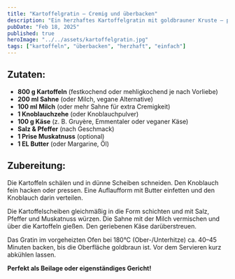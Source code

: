 ```yaml
---
title: "Kartoffelgratin – Cremig und überbacken"
description: "Ein herzhaftes Kartoffelgratin mit goldbrauner Kruste – perfekt als Beilage oder Hauptgericht."
pubDate: "Feb 18, 2025"
published: true
heroImage: "../../assets/kartoffelgratin.jpg"
tags: ["kartoffeln", "überbacken", "herzhaft", "einfach"]
---
```


## Zutaten:
- **800 g Kartoffeln** (festkochend oder mehligkochend je nach Vorliebe)
- **200 ml Sahne** (oder Milch, vegane Alternative)
- **100 ml Milch** (oder mehr Sahne für extra Cremigkeit)
- **1 Knoblauchzehe** (oder Knoblauchpulver)
- **100 g Käse** (z. B. Gruyère, Emmentaler oder veganer Käse)
- **Salz & Pfeffer** (nach Geschmack)
- **1 Prise Muskatnuss** (optional)
- **1 EL Butter** (oder Margarine, Öl)

## Zubereitung:
Die Kartoffeln schälen und in dünne Scheiben schneiden. Den Knoblauch fein hacken oder pressen. Eine Auflaufform mit Butter einfetten und den Knoblauch darin verteilen.

Die Kartoffelscheiben gleichmäßig in die Form schichten und mit Salz, Pfeffer und Muskatnuss würzen. Die Sahne mit der Milch vermischen und über die Kartoffeln gießen. Den geriebenen Käse darüberstreuen.

Das Gratin im vorgeheizten Ofen bei 180°C (Ober-/Unterhitze) ca. 40–45 Minuten backen, bis die Oberfläche goldbraun ist. Vor dem Servieren kurz abkühlen lassen.

**Perfekt als Beilage oder eigenständiges Gericht!**
